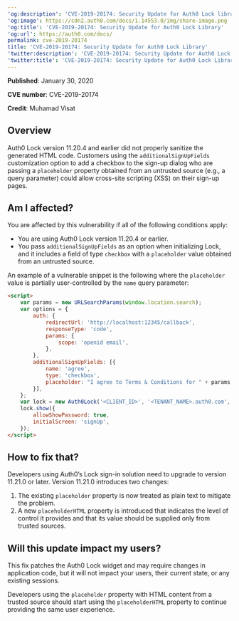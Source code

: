 ---
'og:description': 'CVE-2019-20174: Security Update for Auth0 Lock library'
'og:image': https://cdn2.auth0.com/docs/1.14553.0/img/share-image.png
'og:title': 'CVE-2019-20174: Security Update for Auth0 Lock Library'
'og:url': https://auth0.com/docs/
permalink: cve-2019-20174
title: 'CVE-2019-20174: Security Update for Auth0 Lock Library'
'twitter:description': 'CVE-2019-20174: Security Update for Auth0 Lock library'
'twitter:title': 'CVE-2019-20174: Security Update for Auth0 Lock Library'
---
**Published**: January 30, 2020

**CVE number**: CVE-2019-20174

**Credit**: Muhamad Visat

## Overview

Auth0 Lock version 11.20.4 and earlier did not properly sanitize the generated HTML code. Customers using the `additionalSignUpFields` customization option to add a checkbox to the sign-up dialog who are passing a `placeholder` property obtained from an untrusted source (e.g., a query parameter) could allow cross-site scripting (XSS) on their sign-up pages.

## Am I affected?

You are affected by this vulnerability if all of the following conditions apply:

* You are using Auth0 Lock version 11.20.4 or earlier.
* You pass `additionalSignUpFields` as an option when initializing Lock, and it includes a field of type `checkbox` with a `placeholder` value obtained from an untrusted source.

An example of a vulnerable snippet is the following where the `placeholder` value is partially user-controlled by the `name` query parameter:

```html lines
<script>
    var params = new URLSearchParams(window.location.search);
    var options = {
        auth: {
            redirectUrl: 'http://localhost:12345/callback',
            responseType: 'code',
            params: {
                scope: 'openid email',
            },
        },
        additionalSignUpFields: [{
            name: 'agree',
            type: 'checkbox',
            placeholder: "I agree to Terms & Conditions for " + params.get('name'),
        }],
    };
    var lock = new Auth0Lock('<CLIENT_ID>', '<TENANT_NAME>.auth0.com', options);
    lock.show({
        allowShowPassword: true,
        initialScreen: 'signUp',
    });
</script>
```






## How to fix that?

Developers using Auth0’s Lock sign-in solution need to upgrade to version 11.21.0 or later. Version 11.21.0 introduces two changes:

1. The existing `placeholder` property is now treated as plain text to mitigate the problem.
2. A new `placeholderHTML` property is introduced that indicates the level of control it provides and that its value should be supplied only from trusted sources.

## Will this update impact my users?

This fix patches the Auth0 Lock widget and may require changes in application code, but it will not impact your users, their current state, or any existing sessions.

Developers using the `placeholder` property with HTML content from a trusted source should start using the `placeholderHTML` property to continue providing the same user experience.